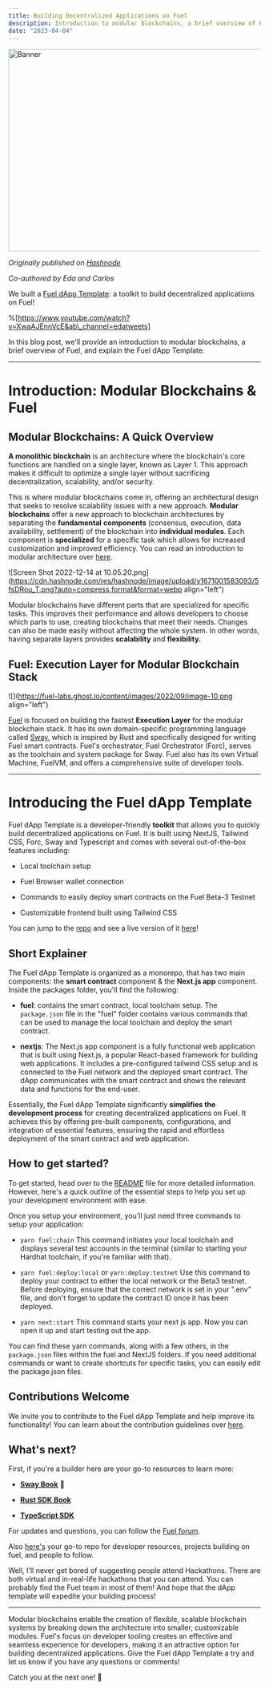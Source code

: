 ```yaml
---
title: Building Decentralized Applications on Fuel
description: Introduction to modular blockchains, a brief overview of Fuel, and explain the Fuel dApp Template
date: "2023-04-04"
---
```


<Image src="/fuel-banner.png" width="718" height="404" alt="Banner"/>

*Originally published on [Hashnode](https://eda.hashnode.dev/building-decentralized-applications-on-fuel)*

*Co-authored by Eda and Carlos*

We built a [Fuel dApp Template](https://github.com/edakturk14/fuel-starter-kit): a toolkit to build decentralized applications on Fuel!

%[https://www.youtube.com/watch?v=XwaAJEnnVcE&ab\_channel=edatweets] 

In this blog post, we'll provide an introduction to modular blockchains, a brief overview of Fuel, and explain the Fuel dApp Template.

---

# Introduction: Modular Blockchains & Fuel

## **Modular Blockchains:** A Quick Overview

**A monolithic blockchain** is an architecture where the blockchain's core functions are handled on a single layer, known as Layer 1. This approach makes it difficult to optimize a single layer without sacrificing decentralization, scalability, and/or security.

This is where modular blockchains come in, offering an architectural design that seeks to resolve scalability issues with a new approach. **Modular blockchains** offer a new approach to blockchain architectures by separating the **fundamental** **components** (consensus, execution, data availability, settlement) of the blockchain into **individual modules**. Each component is **specialized** for a specific task which allows for increased customization and improved efficiency. You can read an introduction to modular architecture over [here](https://eda.hashnode.dev/modular-blockchains-getting-started-with-fuel).

![Screen Shot 2022-12-14 at 10.05.20.png](https://cdn.hashnode.com/res/hashnode/image/upload/v1671001583093/5fsDRou_T.png?auto=compress,format&format=webp align="left")

Modular blockchains have different parts that are specialized for specific tasks. This improves their performance and allows developers to choose which parts to use, creating blockchains that meet their needs. Changes can also be made easily without affecting the whole system. In other words, having separate layers provides **scalability** and **flexibility.**

## Fuel: Execution Layer for Modular Blockchain Stack

![](https://fuel-labs.ghost.io/content/images/2022/09/image-10.png align="left")

[Fuel](http://fuel.network) is focused on building the fastest **Execution Layer** for the modular blockchain stack. It has its own domain-specific programming language called [Sway](https://fuellabs.github.io/sway/v0.24.3/index.html), which is inspired by Rust and specifically designed for writing Fuel smart contracts. Fuel's orchestrator, Fuel Orchestrator (Forc), serves as the toolchain and system package for Sway. Fuel also has its own Virtual Machine, FuelVM, and offers a comprehensive suite of developer tools.

---

# Introducing the Fuel dApp Template

Fuel dApp Template is a developer-friendly **toolkit** that allows you to quickly build decentralized applications on Fuel. It is built using NextJS, Tailwind CSS, Forc, Sway and Typescript and comes with several out-of-the-box features including:

* Local toolchain setup
    
* Fuel Browser wallet connection
    
* Commands to easily deploy smart contracts on the Fuel Beta-3 Testnet
    
* Customizable frontend built using Tailwind CSS
    

You can jump to the [repo](https://github.com/edakturk14/fuel-starter-kit) and see a live version of it [here](http://fuel-dapp-template-nextjs.vercel.app)!

## Short Explainer

The Fuel dApp Template is organized as a monorepo, that has two main components: the **smart contract** component & the **Next.js app** component. Inside the packages folder, you'll find the following:

* **fuel**: contains the smart contract, local toolchain setup. The `package.json` file in the "fuel" folder contains various commands that can be used to manage the local toolchain and deploy the smart contract.
    
* **nextjs**: The Next.js app component is a fully functional web application that is built using Next.js, a popular React-based framework for building web applications. It includes a pre-configured tailwind CSS setup and is connected to the Fuel network and the deployed smart contract. The dApp communicates with the smart contract and shows the relevant data and functions for the end-user.
    

Essentially, the Fuel dApp Template significantly **simplifies the development process** for creating decentralized applications on Fuel. It achieves this by offering pre-built components, configurations, and integration of essential features, ensuring the rapid and effortless deployment of the smart contract and web application.

## How to get started?

To get started, head over to the [README](https://github.com/edakturk14/fuel-dapp-template) file for more detailed information. However, here's a quick outline of the essential steps to help you set up your development environment with ease.

Once you setup your environment, you'll just need three commands to setup your application:

* `yarn fuel:chain` This command initiates your local toolchain and displays several test accounts in the terminal (similar to starting your Hardhat toolchain, if you're familiar with that).
    
* `yarn fuel:deploy:local` or `yarn:deploy:testnet` Use this command to deploy your contract to either the local network or the Beta3 testnet. Before deploying, ensure that the correct network is set in your ".env" file, and don't forget to update the contract ID once it has been deployed.
    
* `yarn next:start` This command starts your next js app. Now you can open it up and start testing out the app.
    

You can find these yarn commands, along with a few others, in the `package.json` files within the fuel and NextJS folders. If you need additional commands or want to create shortcuts for specific tasks, you can easily edit the package.json files.

## Contributions Welcome

We invite you to contribute to the Fuel dApp Template and help improve its functionality! You can learn about the contribution guidelines over [here](https://github.com/edakturk14/fuel-dapp-template/blob/main/CONTRIBUTING.md).

## What's next?

First, if you're a builder here are your go-to resources to learn more:

* [**Sway Book**](https://fuellabs.github.io/sway/latest) 🌴
    
* [**Rust SDK Book**](https://fuellabs.github.io/fuels-rs/latest)
    
* [**TypeScript SDK**](https://github.com/FuelLabs/fuels-ts)
    

For updates and questions, you can follow the [Fuel forum](https://forum.fuel.network/).

Also [here's](https://github.com/FuelLabs/awesome-fuel) your go-to repo for developer resources, projects building on fuel, and people to follow.

Well, I'll never get bored of suggesting people attend Hackathons. There are both virtual and in-real-life hackathons that you can attend. You can probably find the Fuel team in most of them! And hope that the dApp template will expedite your building process!

---

Modular blockchains enable the creation of flexible, scalable blockchain systems by breaking down the architecture into smaller, customizable modules. Fuel's focus on developer tooling creates an effective and seamless experience for developers, making it an attractive option for building decentralized applications. Give the Fuel dApp Template a try and let us know if you have any questions or comments!

Catch you at the next one! 👋